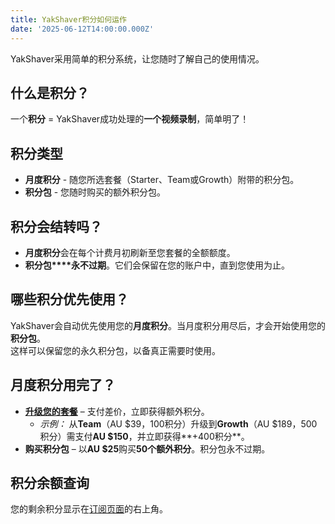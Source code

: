 ```yaml
---
title: YakShaver积分如何运作
date: '2025-06-12T14:00:00.000Z'
---
```


YakShaver采用简单的积分系统，让您随时了解自己的使用情况。

## 什么是积分？

一个**积分** = YakShaver成功处理的**一个视频录制**，简单明了！

## 积分类型

* **月度积分** - 随您所选套餐（Starter、Team或Growth）附带的积分包。
* **积分包** - 您随时购买的额外积分包。

## 积分会结转吗？

* **月度积分**会在每个计费月初刷新至您套餐的全额额度。
* **积分包****永不过期**。它们会保留在您的账户中，直到您使用为止。

## 哪些积分优先使用？

YakShaver会自动优先使用您的**月度积分**。当月度积分用尽后，才会开始使用您的**积分包**。\
这样可以保留您的永久积分包，以备真正需要时使用。

## 月度积分用完了？

* **[升级您的套餐](https://portal.yakshaver.ai/settings/plan)** – 支付差价，立即获得额外积分。
  * *示例：* 从**Team**（AU $39，100积分）升级到**Growth**（AU $189，500积分）需支付**AU $150**，并立即获得**+400积分**。
* **购买积分包** – 以**AU $25**购买**50个额外积分**。积分包永不过期。

## 积分余额查询

您的剩余积分显示在[订阅页面](https://portal.yakshaver.ai/settings/plan)的右上角。

